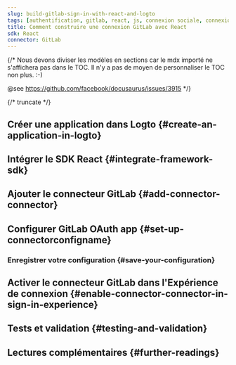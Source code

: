 ```yaml
---
slug: build-gitlab-sign-in-with-react-and-logto
tags: [authentification, gitlab, react, js, connexion sociale, connexion, login]
title: Comment construire une connexion GitLab avec React
sdk: React
connector: GitLab
---
```


{/*
  Nous devons diviser les modèles en sections car le mdx importé ne s'affichera pas dans le TOC.
  Il n'y a pas de moyen de personnaliser le TOC non plus. :-)

  @see https://github.com/facebook/docusaurus/issues/3915
*/}




{/* truncate */}

<Intro connector={connector} sdk="React" link="https://reactjs.org" />

## Créer une application dans Logto \{#create-an-application-in-logto}

<CreateApplication type="Single page app" framework="React" />

## Intégrer le SDK React \{#integrate-framework-sdk}

<IntegrateSdk />

## Ajouter le connecteur GitLab \{#add-connector-connector}

<AddSocialConnector connector={connector} framework="React" />

## Configurer GitLab OAuth app \{#set-up-connectorconfigname}

<ConnectorGuide />

### Enregistrer votre configuration \{#save-your-configuration}

<SaveYourConfiguration connector={connector} />

## Activer le connecteur GitLab dans l'Expérience de connexion \{#enable-connector-connector-in-sign-in-experience}

<EnableSocialConnector connector={connector} />

## Tests et validation \{#testing-and-validation}

<TestingAndValidation connector={connector} sdk="React" />

## Lectures complémentaires \{#further-readings}

<FurtherReadings />
